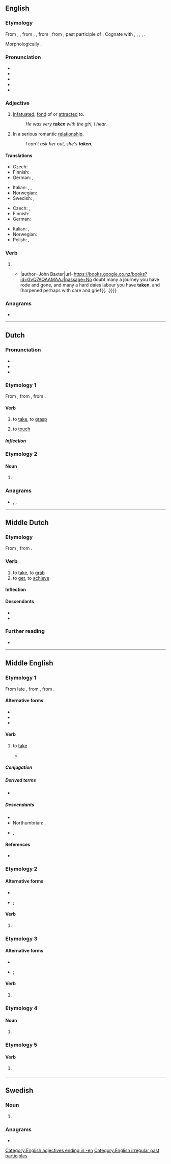 {{also|tåken}}
==English==
{{wikipedia|dab=taken (disambiguation)|taken}}

===Etymology===
From {{inh|en|enm|taken}}, {{m|enm|takenn}}, from {{inh|en|ang|tacen}}, {{m|ang|*ġetacen}}, from {{der|en|non|tekinn}}, from {{der|en|gem-pro|*tēkanaz}}, past participle of {{der|en|gem-pro|*tēkaną|t=to take; grasp; touch}}. Cognate with {{cog|sco|takin}}, {{m|sco|tane}}, {{cog|da|tagen}}, {{cog|sv|tagen}}, {{cog|is|tekin}}.

Morphologically {{suffix|en|take|n}}.

===Pronunciation===
* {{IPA|en|/ˈteɪkən/}}
* {{audio|en|LL-Q1860 (eng)-Back ache-taken.wav|Audio (UK)}}
* {{audio|en|en-us-taken.ogg|Audio (US)}}
* {{rhymes|en|eɪkən|s=2}}
* {{hyphenation|en|tak|en}}

===Adjective===
{{en-adj|-}}

# [[infatuated|Infatuated]]; [[fond]] of or [[attracted]] to.
#: ''He was very '''taken''' with the girl, I hear.''
# {{lb|en|informal}} In a serious romantic [[relationship]].
#: ''I can't ask her out, she's '''taken'''.''

====Translations====
{{trans-top|infatuated, fond of or attracted to}}
* Czech: {{t|cs|zaujatý}}
* Finnish: {{t+|fi|pihka|alt=pihkassa}}
* German: {{t+|de|ergriffen }}, {{t+|de|eingenommen}}
{{trans-mid}}
* Italian: {{t+|it|infatuato|m}}, {{t+|it|attratto|m}}, {{t+|it|coinvolto|m}}
* Norwegian: {{t|no|betatt}}
* Swedish: {{t+|sv|förtjust}} {{qualifier|followed by "i"}}, {{t+|sv|intagen}} {{qualifier|followed by "av" or "i"}}
{{trans-bottom}}

{{trans-top|informal: in a relationship}}
* Czech: {{t|cs|zadaný|m}}, {{t|cs|zadaná|f}}
* Finnish: {{t+|fi|varattu}}
* German: {{t+|de|vergeben}}
{{trans-mid}}
* Italian: {{t+|it|impegnato}}, {{t+|it|coinvolto}}
* Norwegian: {{t|no|opptatt}}
* Polish: {{t+|pl|zajęty|m}}, {{t|pl|zajęta|f}}
{{trans-bottom}}

===Verb===
{{head|en|verb form}}

# {{past participle of|en|take|nocat=1}}
#* {{quote-book|en|year=1662|page=26|title=A Saint Or a Brute{{...}}|author=John Baxter|url=https://books.google.co.nz/books?id=GvQ7AQAAMAAJ|passage=No doubt many a journey you have rode and gone, and many a hard daies labour you have '''taken''', and ſharpened perhaps with care and grief{{...}}}}

===Anagrams===
* {{anagrams|en|a=aeknt|Kenta|tekan}}

[[Category:English adjectives ending in -en]]
[[Category:English irregular past participles]]

----

==Dutch==

===Pronunciation===
* {{audio|nl|Nl-taken.ogg|Audio}}
* {{rhymes|nl|aːkən|s=2}}
* {{IPA|nl|/ˈtaːkə(n)/}}

===Etymology 1===
From {{inh|nl|dum|tāken}}, from {{inh|nl|odt|*takan}}, from {{inh|nl|gem-pro|*takaną||to touch}}.

====Verb====
{{nl-verb}}

# {{lb|nl|archaic|dialectal}} to [[take]], to [[grasp]]
# {{lb|nl|archaic|dialectal}} to [[touch]]

=====Inflection=====
{{nl-conj-wk|taak|take}}

===Etymology 2===
{{nonlemma}}

====Noun====
{{head|nl|noun form}}

# {{nl-noun form of|pl|taak}}

===Anagrams===
* {{l|nl|akten}}, {{l|nl|kante}}, {{l|nl|tanke}}

----

==Middle Dutch==

===Etymology===
From {{inh|dum|odt|*takan}}, from {{inh|dum|gem-pro|*takaną||to touch}}.

===Verb===
{{dum-verb|head=tāken}}

# to [[take]], to [[grab]]
# to [[get]], to [[achieve]]

====Inflection====
{{rfinfl|dum|verb}}{{cln|dum|weak verbs}}

====Descendants====
* {{desc|nl|taken}}
* {{desc|li|take}}

===Further reading===
* {{R:MNW|57002}}

----

==Middle English==

===Etymology 1===
From late {{inh|enm|ang|tacan}}, from {{der|enm|non|taka}}, from {{der|enm|gem-pro|*tēkaną||to touch, grasp}}.

====Alternative forms====
* {{alter|enm|tak|take|takon|takke|tac|tacke|thake|to}}
* {{alter|enm|ta|tan|tane||Northern}}
* {{alter|enm|tacen|tæcen||early}}

====Verb====
{{enm-verb|taketh|takinge|tok|taken}}

# {{senseid|enm|to take}} to [[take]]
#* {{quote-book|enm|year=c. 1400|title={{w|The Canterbury Tales}}|author={{w|Geoffrey Chaucer}}|section=General Prologue|lines=33-34
|text=And made forward erly for to ryse / To '''take''' our wey, ther as I yow devyse.
|t=And made agreement that we'd early rise / To '''take''' the road, as I will to you apprise.
}}

=====Conjugation=====
{{enm-conj-st|c=6|tak|tok}}

=====Derived terms=====
* {{l|enm|tak}}

=====Descendants=====
* {{desc|en|take}}
* Northumbrian: {{l|en|tak}}, {{l|en|tyek}}
* {{desc|sco|tak}}, {{l|sco|ta}}

====References====
* {{R:MED Online|tāken|v|MED44420}}

===Etymology 2===

====Alternative forms====
* {{alter|enm|take|takene|takun|takuth|teken}}
* {{alter|enm|tas|tase||Northern}}; {{alter|enm|ta|tan||northwest Midlands}}

====Verb====
{{head|enm|verb form}}

# {{inflection of|enm|taken||pres|ind//sub|p|t=to take|id=to take}}

===Etymology 3===

====Alternative forms====
* {{alter|enm|take|tak|takene|takenne|takine|takein|takon|takun|thaken|toke|token|tok|tane|tan|taked}}
* {{alter|enm|tain|taine|tone|ton|toine|tene||Northern}}; {{alter|enm|tain|taine||northeast Midlands}}

====Verb====
{{head|enm|past participle}}

# {{past participle of|enm|taken|nocat=1|t=to take|id=to take}}

===Etymology 4===

====Noun====
{{enm-noun|takenes}}

# {{lb|enm|North ME|early}} {{alt form|enm|token}}

===Etymology 5===

====Verb====
{{enm-verb|stem=tak}}

# {{lb|enm|North ME}} {{alt form|enm|toknen}}

----

==Swedish==

===Noun===
{{head|sv|noun form}}

# {{sv-noun-form-def-pl|tak}}

===Anagrams===
* {{anagrams|sv|a=aeknt|akten|naket|nekat|tanke}}